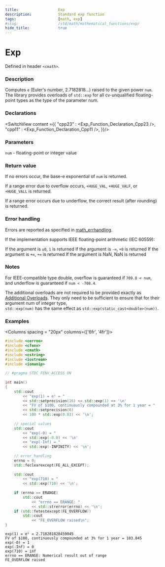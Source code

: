 ```yaml
---
title:                  Exp
description:            Standard exp function
tags:                   [math, exp]
#slug:                  /std/math/mathematical_functions/exp/
hide_title:             true
---
```




# Exp

Defined in header `<cmath>`.

### Description

 Computes `e` (Euler's number, 2.7182818...) 
 raised to the given power <code>num</code>. The library provides overloads of `std::exp` for all cv-unqualified floating-point types as the type of the parameter num.

### Declarations

<SwitchView content ={{
    "cpp23" : <Exp_Function_Declaration_Cpp23 />,
    "cpp11" : <Exp_Function_Declaration_Cpp11 />,
}}/>


### Parameters
 
<code>num</code> - floating-point or integer value

### Return value

If no errors occur, the base-e exponential of <code>num</code> is returned.

If a range error due to overflow occurs, `+HUGE_VAL`, `+HUGE_VALF`, or `+HUGE_VALL` is returned.

If a range error occurs due to underflow, the correct result (after rounding) is returned.


### Error handling

Errors are reported as specified in <a href='/docs/std/math/math_errhandling'>math_errhandling</a>.

If the implementation supports IEEE floating-point arithmetic (IEC 60559):

If the argument is `±0`, `1` is returned
If the argument is `-∞`, `+0` is returned
If the argument is `+∞`, `+∞` is returned
If the argument is NaN, NaN is returned

### Notes

For IEEE-compatible type <span class='col-lb'>double</span>, overflow is guaranteed if `709.8 < num`, and underflow is guaranteed if `num < -708.4`.

The additional overloads are not required to be provided exactly as <a href='#declarations'>Additional Overloads</a>. 
They only need to be sufficient to ensure that for their argument num of integer type, <br/>
`std::exp(num)` has the same effect as `std::exp(static_cast<double>(num))`.



### Examples



<Columns spacing = "20px" columns={['6fr', '4fr']}>
<div>

```cpp
#include <cerrno>
#include <cfenv>
#include <cmath>
#include <cstring>
#include <iostream>
#include <iomanip>
 
// #pragma STDC FENV_ACCESS ON
 
int main()
{
    std::cout 
        << "exp(1) = e¹ = " 
        << std::setprecision(16) << std::exp(1) << '\n'
        << "FV of $100, continuously compounded at 3% for 1 year = "
        << std::setprecision(6) 
        << 100 * std::exp(0.03) << '\n';
 
    // special values
    std::cout 
        << "exp(-0) = " 
        << std::exp(-0.0) << '\n'
        << "exp(-Inf) = " 
        << std::exp(-INFINITY) << '\n';
 
    // error handling 
    errno = 0;
    std::feclearexcept(FE_ALL_EXCEPT);
 
    std::cout 
        << "exp(710) = " 
        << std::exp(710) << '\n';
 
    if (errno == ERANGE)
        std::cout 
            << "errno == ERANGE: " 
            << std::strerror(errno) << '\n';
    if (std::fetestexcept(FE_OVERFLOW))
        std::cout 
            << "FE_OVERFLOW raised\n";
}
```

</div>

<div>

```plaintext title="Possible Result"
exp(1) = e¹ = 2.718281828459045
FV of $100, continuously compounded at 3% for 1 year = 103.045
exp(-0) = 1
exp(-Inf) = 0
exp(710) = inf
errno == ERANGE: Numerical result out of range
FE_OVERFLOW raised
```

</div>
</Columns>
